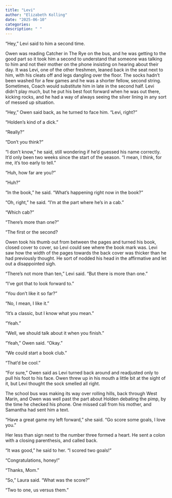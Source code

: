 ```yaml
---
title: "Levi"
author: "Elizabeth Kolling"
date: "2025-06-10"
categories: 
description: " "
---
```


“Hey,” Levi said to him a second time. 

Owen was reading Catcher in The Rye on the bus, and he was getting to the good part so it took him a second to understand that someone was talking to him and not their mother on the phone insisting on hearing about their day. It was Levi, one of the other freshmen, leaned back in the seat next to him, with his cleats off and legs dangling over the floor. The socks hadn’t been washed for a few games and he was a shorter fellow, second string. Sometimes, Coach would substitute him in late in the second half. Levi didn’t play much, but he put his best foot forward when he was out there, kicking rocks, and he had a way of always seeing the silver lining in any sort of messed up situation.

“Hey,” Owen said back, as he turned to face him. “Levi, right?”

“Holden’s kind of a dick.” 

“Really?”

“Don’t you think?”

“I don’t know,” he said, still wondering if he'd guessed his name correctly. It'd only been two weeks since the start of the season. “I mean, I think, for me, it’s too early to tell.” 

“Huh, how far are you?” 

“Huh?”

“In the book,” he said. “What’s happening right now in the book?”

“Oh, right,” he said. “I’m at the part where he’s in a cab.”

“Which cab?”

“There’s more than one?”

“The first or the second?

Owen took his thumb out from between the pages and turned his book, closed cover to cover, so Levi could see where the book mark was. Levi saw how the width of the pages towards the back cover was thicker than he had previously thought. He sort of nodded his head in the affirmative and let out a disappointed sigh.

“There’s not more than ten,” Levi said. “But there is more than one.” 

“I’ve got that to look forward to.”

“You don’t like it so far?”

“No, I mean, I like it.” 

“It’s a classic, but I know what you mean.”

“Yeah.”

“Well, we should talk about it when you finish.”

“Yeah,” Owen said. “Okay.”	

“We could start a book club.”

“That’d be cool.”

“For sure,” Owen said as Levi turned back around and readjusted only to pull his foot to his face. Owen threw up in his mouth a little bit at the sight of it, but Levi thought the sock smelled all right. 

The school bus was making its way over rolling hills, back through West Marin, and Owen was well past the part about Holden debating the pimp, by the time he checked his phone. One missed call from his mother, and Samantha had sent him a text.

“Have a great game my left forward,” she said. “Go score some goals, I love you.” 

Her less than sign next to the number three formed a heart. He sent a colon with a closing parenthesis, and called back. 

“It was good,” he said to her. “I scored two goals!”

“Congratulations, honey!” 

“Thanks, Mom.”

“So,” Laura said. “What was the score?” 

“Two to one, us versus them.”
 

